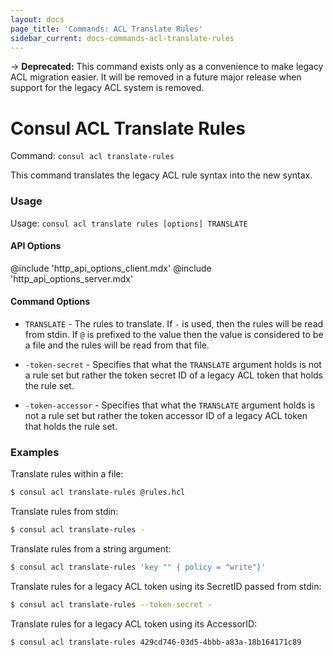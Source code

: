 ```yaml
---
layout: docs
page_title: 'Commands: ACL Translate Rules'
sidebar_current: docs-commands-acl-translate-rules
---
```


-> **Deprecated:** This command exists only as a convenience to make legacy ACL migration easier.
It will be removed in a future major release when support for the legacy ACL system is removed.

# Consul ACL Translate Rules

Command: `consul acl translate-rules`

This command translates the legacy ACL rule syntax into the new syntax.

### Usage

Usage: `consul acl translate rules [options] TRANSLATE`

#### API Options

@include 'http_api_options_client.mdx'
@include 'http_api_options_server.mdx'

#### Command Options

- `TRANSLATE` - The rules to translate. If `-` is used, then
  the rules will be read from stdin. If `@` is prefixed to
  the value then the value is considered to be a file and
  the rules will be read from that file.

- `-token-secret` - Specifies that what the `TRANSLATE` argument
  holds is not a rule set but rather the token secret ID of a
  legacy ACL token that holds the rule set.

- `-token-accessor` - Specifies that what the `TRANSLATE` argument
  holds is not a rule set but rather the token accessor ID of a
  legacy ACL token that holds the rule set.

### Examples

Translate rules within a file:

```sh
$ consul acl translate-rules @rules.hcl
```

Translate rules from stdin:

```sh
$ consul acl translate-rules -
```

Translate rules from a string argument:

```sh
$ consul acl translate-rules 'key "" { policy = "write"}'
```

Translate rules for a legacy ACL token using its SecretID passed from stdin:

```sh
$ consul acl translate-rules --token-secret -
```

Translate rules for a legacy ACL token using its AccessorID:

```sh
$ consul acl translate-rules 429cd746-03d5-4bbb-a83a-18b164171c89
```
